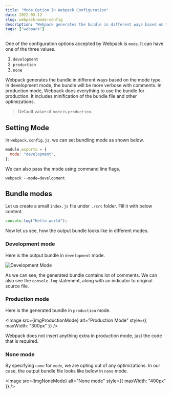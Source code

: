 ```yaml
---
title: "Mode Option In Webpack Configuration"
date: 2022-03-12
slug: webpack-mode-config
description: "Webpack generates the bundle in different ways based on the mode type. In development mode, the bundle will be more verbose with comments. In production mode, Webpack does everything to use the bundle for production. It includes minification of the bundle file and other optimizations."
tags: ["webpack"]
---
```



One of the configuration options accepted by Webpack is `mode`. It can have one of the three values.

1. `development`
2. `production`
3. `none`

Webpack generates the bundle in different ways based on the mode type. In development mode, the bundle will be more verbose with comments. In production mode, Webpack does everything to use the bundle for production. It includes minification of the bundle file and other optimizations.

> Default value of `mode` is `production`.

## Setting Mode

In `webpack.config.js`, we can set bundling mode as shown below.

```javascript
module.exports = {
  mode: "development",
};
```

We can also pass the mode using command line flags.

```
webpack --mode=development
```

## Bundle modes

Let us create a small `index.js` file under `./src` folder. Fill it with below content.

```javascript
console.log("Hello world");
```

Now let us see, how the output bundle looks like in different modes.

### Development mode

Here is the output bundle in `development` mode.

<Image src={imgDevelopmentMode} alt="Development Mode" />

As we can see, the generated bundle contains lot of comments. We can also see the `console.log` statement, along with an indicator to original source file.

### Production mode

Here is the generated bundle in `production` mode.

<Image
  src={imgProductionMode}
  alt="Production Mode"
  style={{ maxWidth: "300px" }}
/>

Webpack does not insert anything extra in production mode, just the code that is required.

### None mode

By specifying `none` for `mode`, we are opting out of any optimizations. In our case, the output bundle file looks like below in `none` mode.

<Image src={imgNoneMode} alt="None mode" style={{ maxWidth: "400px" }} />
